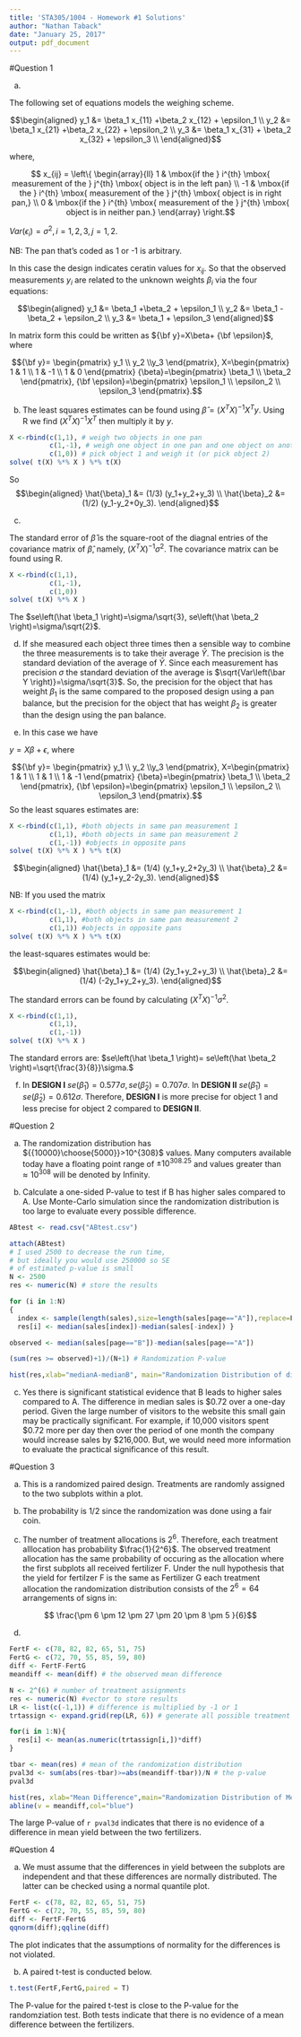 ```yaml
---
title: 'STA305/1004 - Homework #1 Solutions'
author: "Nathan Taback"
date: "January 25, 2017"
output: pdf_document
---
```


#Question 1

(a)

The following set of equations models the weighing scheme.

$$\begin{aligned}
y_1 &= \beta_1 x_{11} +\beta_2 x_{12} + \epsilon_1 \\
y_2 &= \beta_1 x_{21} +\beta_2 x_{22} + \epsilon_2 \\
y_3 &= \beta_1 x_{31} + \beta_2 x_{32} + \epsilon_3 \\
\end{aligned}$$

where,

$$ x_{ij} = \left\{
	\begin{array}{ll}
		1  & \mbox{if the } i^{th} \mbox{ measurement of the }  j^{th} \mbox{ object is in the left pan}  \\
		-1 & \mbox{if the } i^{th} \mbox{ measurement of the }  j^{th} \mbox{ object is in right pan,} \\
		0 & \mbox{if the } i^{th} \mbox{ measurement of the }  j^{th} \mbox{ object is in neither pan.}
	\end{array}
\right.$$

$Var(\epsilon_i)=\sigma^2, i=1,2,3, j=1,2.$

NB: The pan that's coded as 1 or -1 is arbitrary.

In this case the design indicates ceratin values for $x_{ij}$. So that the observed measurements $y_i$ are related to the unknown weights $\beta_i$ via the four equations:

$$\begin{aligned}
y_1 &= \beta_1 +\beta_2  + \epsilon_1 \\
y_2 &= \beta_1  -\beta_2   + \epsilon_2 \\
y_3 &= \beta_1  + \epsilon_3 
\end{aligned}$$

In matrix form this could be written as ${\bf y}=X\beta+ {\bf \epsilon}$, where

$${\bf y}= \begin{pmatrix}
y_1 \\ y_2 \\y_3 
\end{pmatrix},  
X=\begin{pmatrix}
  1 & 1  \\
  1 & -1 \\
  1 & 0  
 \end{pmatrix} 
{\beta}=\begin{pmatrix}
\beta_1 \\ \beta_2  
\end{pmatrix},
{\bf \epsilon}=\begin{pmatrix}
\epsilon_1 \\ \epsilon_2 \\ \epsilon_3 
\end{pmatrix}.$$



(b) The least squares estimates can be found using ${\hat \beta}=\left(X^{T} X\right)^{-1}X^{T}y.$  Using R we find $\left(X^{T} X\right)^{-1}X^{T}$ then multiply it by $y$.

```r
X <-rbind(c(1,1), # weigh two objects in one pan
          c(1,-1), # weigh one object in one pan and one object on another pan
          c(1,0)) # pick object 1 and weigh it (or pick object 2) 
solve( t(X) %*% X ) %*% t(X)
```

So
$$\begin{aligned}
\hat{\beta}_1 &= (1/3) (y_1+y_2+y_3) \\
\hat{\beta}_2 &= (1/2) (y_1-y_2+0y_3).
\end{aligned}$$

(c) 

The standard error of $\hat \beta$ is the square-root of the diagnal entries of the covariance matrix of  $\hat \beta$, namely, $\left(X^{T} X\right)^{-1}{\sigma}^2$. The covariance matrix can be found using R.

```r
X <-rbind(c(1,1),
          c(1,-1),
          c(1,0))
solve( t(X) %*% X )
```

The $se\left(\hat \beta_1 \right)=\sigma/\sqrt{3}, se\left(\hat \beta_2 \right)=\sigma/\sqrt{2}$.

(d)  If she measured each object three times then a sensible way to combine the three measurements is to take their average $\bar Y$. The precision is the standard deviation of the average of $\bar Y$.  Since each measurement has precision $\sigma$ the standard deviation of the average is $\sqrt{Var\left(\bar Y \right)}=\sigma/\sqrt{3}$. So, the precision for the object that has weight $\beta_1$ is the same compared to the proposed design using a pan balance, but the precision for the object that has weight $\beta_2$ is greater than the design using the pan balance.  

(e) In this case we have 

$y=X\beta+\epsilon$, where

$${\bf y}= \begin{pmatrix}
y_1 \\ y_2 \\y_3 
\end{pmatrix},  
X=\begin{pmatrix}
  1 & 1  \\
  1 & 1 \\
  1 & -1  
 \end{pmatrix} 
{\beta}=\begin{pmatrix}
\beta_1 \\ \beta_2  
\end{pmatrix},
{\bf \epsilon}=\begin{pmatrix}
\epsilon_1 \\ \epsilon_2 \\ \epsilon_3 
\end{pmatrix}.$$
So the least squares estimates are:

```r
X <-rbind(c(1,1), #both objects in same pan measurement 1
          c(1,1), #both objects in same pan measurement 2
          c(1,-1)) #objects in opposite pans 
solve( t(X) %*% X ) %*% t(X)
```

$$\begin{aligned}
\hat{\beta}_1 &= (1/4) (y_1+y_2+2y_3) \\
\hat{\beta}_2 &= (1/4) (y_1+y_2-2y_3).
\end{aligned}$$

NB: If you used the matrix

```r
X <-rbind(c(1,-1), #both objects in same pan measurement 1
          c(1,1), #both objects in same pan measurement 2
          c(1,1)) #objects in opposite pans 
solve( t(X) %*% X ) %*% t(X)
```

the least-squares estimates would be:

$$\begin{aligned}
\hat{\beta}_1 &= (1/4) (2y_1+y_2+y_3) \\
\hat{\beta}_2 &= (1/4) (-2y_1+y_2+y_3).
\end{aligned}$$

The standard errors can be found by calculating $\left(X^{T} X\right)^{-1}{\sigma}^2$.

```r
X <-rbind(c(1,1),
          c(1,1),
          c(1,-1))
solve( t(X) %*% X )
```


The standard errors are: $se\left(\hat \beta_1 \right)= se\left(\hat \beta_2 \right)=\sqrt{\frac{3}{8}}\sigma.$

(f)  In **DESIGN I** $se\left(\hat \beta_1\right)=0.577\sigma, se\left(\hat \beta_2\right)=0.707\sigma$.  In **DESIGN II** $se\left(\hat \beta_1\right)=se\left(\hat \beta_2\right)=0.612\sigma$.  Therefore, **DESIGN I** is more precise for object 1 and less precise for object 2 compared to **DESIGN II**.

#Question 2

(a) The randomization distribution has ${{10000}\choose{5000}}>10^{308}$ values.  Many computers available today have a floating point range of $\pm 10^{308.25}$ and values greater than $\approx 10^{308}$ will be denoted by Infinity.

(b) Calculate a one-sided P-value to test if B has higher sales compared to A.  Use Monte-Carlo simulation since the randomization distribution is too large to evaluate every possible difference.

```r
ABtest <- read.csv("ABtest.csv")
```


```r
attach(ABtest)
# I used 2500 to decrease the run time, 
# but ideally you would use 250000 so SE 
# of estimated p-value is small
N <- 2500 
res <- numeric(N) # store the results

for (i in 1:N)
{
  index <- sample(length(sales),size=length(sales[page=="A"]),replace=F)
  res[i] <- median(sales[index])-median(sales[-index]) }

observed <- median(sales[page=="B"])-median(sales[page=="A"])

(sum(res >= observed)+1)/(N+1) # Randomization P-value

hist(res,xlab="medianA-medianB", main="Randomization Distribution of difference in medians")

```

(c)  Yes there is significant statistical evidence that B leads to higher sales compared to A. The difference in median sales is $0.72 over a one-day period.  Given the large number of visitors to the website this small gain may be practically significant.  For example, if 10,000 visitors spent $0.72 more per day then over the period of one month the company would increase sales by $216,000.  But, we would need more information to evaluate the practical significance of this result. 

#Question 3

(a)  This is a randomized paired design.  Treatments are randomly assigned to the two subplots within a plot.

(b) The probability is 1/2 since the randomization was done using a fair coin.

(c) The number of treatment allocations is $2^6$.  Therefore, each treatment alllocation has probability $\frac{1}{2^6}$.  The observed treatment allocation has the same probability of occuring as the allocation where the first subplots all received fertilizer F.  Under the null hypothesis that the yield for fertilzer F is the same as Fertilizer G each treatment allocation the randomization distribution consists of the $2^6=64$ arrangements of signs in:

$$ \frac{\pm 6 \pm 12 \pm 27 \pm 20 \pm 8 \pm 5  }{6}$$


(d)

```r
FertF <- c(78, 82, 82, 65, 51, 75)
FertG <- c(72, 70, 55, 85, 59, 80)
diff <- FertF-FertG
meandiff <- mean(diff) # the observed mean difference

N <- 2^(6) # number of treatment assignments
res <- numeric(N) #vector to store results
LR <- list(c(-1,1)) # difference is multiplied by -1 or 1
trtassign <- expand.grid(rep(LR, 6)) # generate all possible treatment assign

for(i in 1:N){
  res[i] <- mean(as.numeric(trtassign[i,])*diff) 
}

tbar <- mean(res) # mean of the randomization distribution
pval3d <- sum(abs(res-tbar)>=abs(meandiff-tbar))/N # the p-value
pval3d

hist(res, xlab="Mean Difference",main="Randomization Distribution of Mean Difference in Fertilizers")
abline(v = meandiff,col="blue") 
```

The large P-value of `r pval3d` indicates that there is no evidence of a difference in mean yield between the two fertilizers.  


#Question 4

(a)  We must assume that the differences in yield between the subplots are independent and that these differences are normally distributed.  The latter can be checked using a normal quantile plot.  

```r
FertF <- c(78, 82, 82, 65, 51, 75)
FertG <- c(72, 70, 55, 85, 59, 80)
diff <- FertF-FertG
qqnorm(diff);qqline(diff)
```

The plot indicates that the assumptions of normality for the differences is not violated.

(b)  A paired t-test is conducted below.


```r
t.test(FertF,FertG,paired = T)
```

The P-value for the paired t-test is close to the P-value for the randomziation test.  Both tests indicate that there is no evidence of a mean difference between the fertilizers.  
